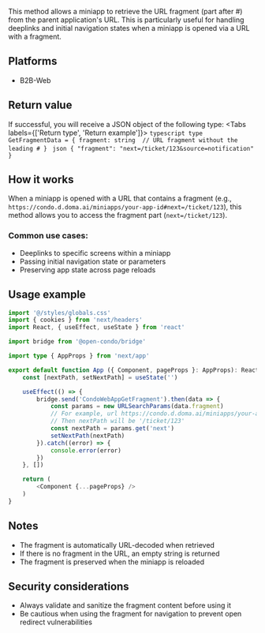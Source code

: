 This method allows a miniapp to retrieve the URL fragment (part after #) from the parent application's URL. 
This is particularly useful for handling deeplinks and initial navigation states when a miniapp is opened via a URL with a fragment.

## Platforms
- B2B-Web

## Return value

If successful, you will receive a JSON object of the following type:
<Tabs labels={['Return type', 'Return example']}>
    ```typescript
    type GetFragmentData = {
        fragment: string  // URL fragment without the leading #
    }
    ```
    ```json
    {
      "fragment": "next=/ticket/123&source=notification"
    }
    ```
</Tabs>

## How it works

When a miniapp is opened with a URL that contains a fragment (e.g., `https://condo.d.doma.ai/miniapps/your-app-id#next=/ticket/123`), this method allows you to access the fragment part (`next=/ticket/123`).

### Common use cases:
- Deeplinks to specific screens within a miniapp
- Passing initial navigation state or parameters
- Preserving app state across page reloads

## Usage example

```typescript jsx
import '@/styles/globals.css'
import { cookies } from 'next/headers'
import React, { useEffect, useState } from 'react'

import bridge from '@open-condo/bridge'

import type { AppProps } from 'next/app'

export default function App ({ Component, pageProps }: AppProps): React.ReactNode {
    const [nextPath, setNextPath] = useState('')

    useEffect(() => {
        bridge.send('CondoWebAppGetFragment').then(data => {
            const params = new URLSearchParams(data.fragment)
            // For example, url https://condo.d.doma.ai/miniapps/your-app-id#next=/ticket/123. 
            // Then nextPath will be '/ticket/123'
            const nextPath = params.get('next')
            setNextPath(nextPath)
        }).catch((error) => {
            console.error(error)
        })
    }, [])

    return (
        <Component {...pageProps} />
    )
}
```

## Notes

- The fragment is automatically URL-decoded when retrieved
- If there is no fragment in the URL, an empty string is returned
- The fragment is preserved when the miniapp is reloaded

## Security considerations

- Always validate and sanitize the fragment content before using it
- Be cautious when using the fragment for navigation to prevent open redirect vulnerabilities
